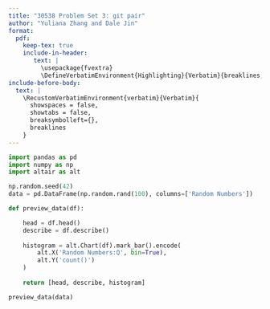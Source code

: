 ```yaml
---
title: "30538 Problem Set 3: git pair"
author: "Yuliana Zhang and Dale Jin"
format: 
  pdf:
    keep-tex: true
    include-in-header: 
       text: |
         \usepackage{fvextra}
         \DefineVerbatimEnvironment{Highlighting}{Verbatim}{breaklines,commandchars=\\\{\}}
include-before-body:
  text: |
    \RecustomVerbatimEnvironment{verbatim}{Verbatim}{
      showspaces = false,
      showtabs = false,
      breaksymbolleft={},
      breaklines
    }
---
```


```python
import pandas as pd
import numpy as np
import altair as alt

np.random.seed(42)
data = pd.DataFrame(np.random.rand(100), columns=['Random Numbers'])

def preview_data(df):

    head = df.head()
    describe = df.describe()
    
    histogram = alt.Chart(df).mark_bar().encode(
        alt.X('Random Numbers:Q', bin=True),
        alt.Y('count()')
    )
    
    return [head, describe, histogram]

preview_data(data)
```